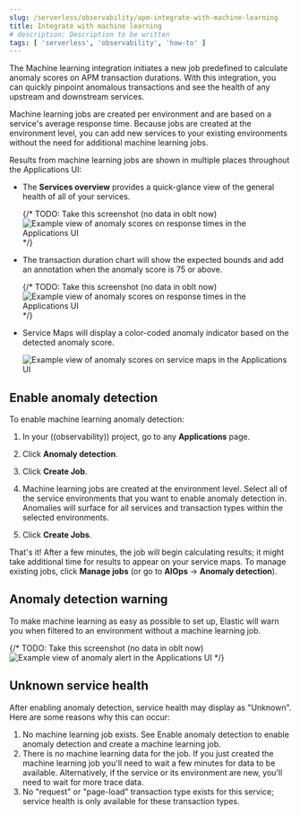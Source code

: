 ```yaml
---
slug: /serverless/observability/apm-integrate-with-machine-learning
title: Integrate with machine learning
# description: Description to be written
tags: [ 'serverless', 'observability', 'how-to' ]
---
```


<p><DocBadge template="technical preview" /></p>

The Machine learning integration initiates a new job predefined to calculate anomaly scores on APM transaction durations.
With this integration, you can quickly pinpoint anomalous transactions and see the health of
any upstream and downstream services.

Machine learning jobs are created per environment and are based on a service's average response time.
Because jobs are created at the environment level,
you can add new services to your existing environments without the need for additional machine learning jobs.

Results from machine learning jobs are shown in multiple places throughout the Applications UI:

* The **Services overview** provides a quick-glance view of the general health of all of your services.

    {/* TODO: Take this screenshot (no data in oblt now)
    ![Example view of anomaly scores on response times in the Applications UI](images/machine-learning-integration/apm-service-quick-health.png) */}

* The transaction duration chart will show the expected bounds and add an annotation when the anomaly score is 75 or above.

    {/* TODO: Take this screenshot (no data in oblt now)
    ![Example view of anomaly scores on response times in the Applications UI](images/machine-learning-integration/apm-apm-ml-integration.png) */}

* Service Maps will display a color-coded anomaly indicator based on the detected anomaly score.

    ![Example view of anomaly scores on service maps in the Applications UI](images/service-maps/service-map-anomaly.png)

## Enable anomaly detection

To enable machine learning anomaly detection:

1. In your ((observability)) project, go to any **Applications** page.

1. Click **Anomaly detection**.

1. Click **Create Job**.

1. Machine learning jobs are created at the environment level.
    Select all of the service environments that you want to enable anomaly detection in.
    Anomalies will surface for all services and transaction types within the selected environments.

1. Click **Create Jobs**.

That's it! After a few minutes, the job will begin calculating results;
it might take additional time for results to appear on your service maps.
To manage existing jobs, click **Manage jobs** (or go to **AIOps** → **Anomaly detection**).

## Anomaly detection warning

To make machine learning as easy as possible to set up,
Elastic will warn you when filtered to an environment without a machine learning job.

{/* TODO: Take this screenshot (no data in oblt now)
![Example view of anomaly alert in the Applications UI](images/machine-learning-integration/apm-apm-anomaly-alert.png) */}

## Unknown service health

After enabling anomaly detection, service health may display as "Unknown". Here are some reasons why this can occur:

1. No machine learning job exists. See <DocLink slug="/serverless/observability/apm-integrate-with-machine-learning" section="enable-anomaly-detection">Enable anomaly detection</DocLink> to enable anomaly detection and create a machine learning job.
1. There is no machine learning data for the job. If you just created the machine learning job you'll need to wait a few minutes for data to be available. Alternatively, if the service or its environment are new, you'll need to wait for more trace data.
1. No "request" or "page-load" transaction type exists for this service; service health is only available for these transaction types.

